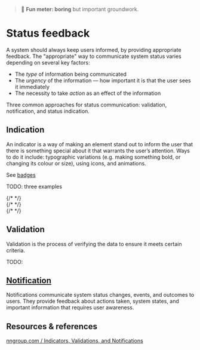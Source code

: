
<Meta title="Patterns/Communication/Status feedback" />

> 🥱 **Fun meter: boring** but important groundwork.

# Status feedback

A system should always keep users informed, by providing appropriate feedback. The "appropriate" way to communicate system status varies depending on several key factors:

- The *type* of information being communicated
- The *urgency* of the information — how important it is that the user sees it immediately
- The necessity to take *action* as an effect of the information

Three common approaches for status communication: validation, notification, and status indication.

## Indication

An indicator is a way of making an element stand out to inform the user that there is something special about it that warrants the user’s attention. Ways to do it include: typographic variations (e.g. making something bold, or changing its colour or size), using icons, and animations.

See [badges](../?path=/docs/primitives-badge--docs)

TODO: three examples

<div className="flex">
  <div>
    {/*  */}
  </div>
  <div>
    {/*  */}
  </div>
  <div>
    {/*  */}
  </div>
</div>

## Validation

Validation is the process of verifying the data to ensure it meets certain criteria.

TODO:

## [Notification](../?path=/docs/patterns-communication-notification--docs)

Notifications communicate system status changes, events, and outcomes to users. They provide feedback about actions taken, system states, and important information that requires user awareness.

## Resources & references

[nngroup.com / Indicators, Validations, and Notifications](https://www.nngroup.com/articles/indicators-validations-notifications/)